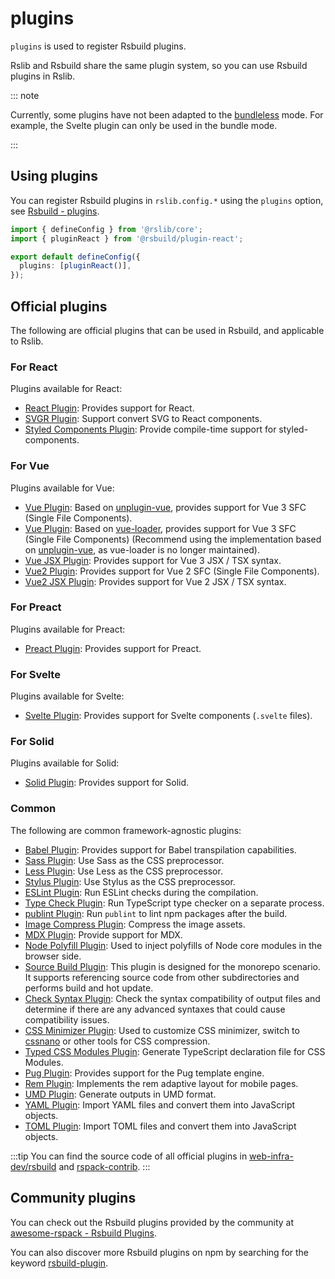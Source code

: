 
# plugins <RsbuildDocBadge path="/config/plugins" text="plugins" />

`plugins` is used to register Rsbuild plugins.

Rslib and Rsbuild share the same plugin system, so you can use Rsbuild plugins in Rslib.

::: note

Currently, some plugins have not been adapted to the [bundleless](/guide/basic/output-structure#bundle--bundleless) mode. For example, the Svelte plugin can only be used in the bundle mode.

:::

## Using plugins

You can register Rsbuild plugins in `rslib.config.*` using the `plugins` option, see [Rsbuild - plugins](https://rsbuild.dev/config/plugins).

```ts title="rslib.config.ts"
import { defineConfig } from '@rslib/core';
import { pluginReact } from '@rsbuild/plugin-react';

export default defineConfig({
  plugins: [pluginReact()],
});
```

## Official plugins

The following are official plugins that can be used in Rsbuild, and applicable to Rslib.

### For React

Plugins available for React:

- [React Plugin](https://rsbuild.dev/plugins/list/plugin-react): Provides support for React.
- [SVGR Plugin](https://rsbuild.dev/plugins/list/plugin-svgr): Support convert SVG to React components.
- [Styled Components Plugin](https://github.com/rsbuild-contrib/rsbuild-plugin-styled-components): Provide compile-time support for styled-components.

### For Vue

Plugins available for Vue:

- [Vue Plugin](https://github.com/rspack-contrib/rsbuild-plugin-unplugin-vue): Based on [unplugin-vue](https://github.com/unplugin/unplugin-vue), provides support for Vue 3 SFC (Single File Components).
- [Vue Plugin](https://rsbuild.dev/plugins/list/plugin-vue): Based on [vue-loader](https://github.com/vuejs/vue-loader), provides support for Vue 3 SFC (Single File Components) (Recommend using the implementation based on [unplugin-vue](https://github.com/unplugin/unplugin-vue), as vue-loader is no longer maintained).
- [Vue JSX Plugin](https://github.com/rspack-contrib/rsbuild-plugin-vue-jsx): Provides support for Vue 3 JSX / TSX syntax.
- [Vue2 Plugin](https://github.com/rspack-contrib/rsbuild-plugin-vue2): Provides support for Vue 2 SFC (Single File Components).
- [Vue2 JSX Plugin](https://github.com/rspack-contrib/rsbuild-plugin-vue2-jsx): Provides support for Vue 2 JSX / TSX syntax.

### For Preact

Plugins available for Preact:

- [Preact Plugin](https://rsbuild.dev/plugins/list/plugin-preact): Provides support for Preact.

### For Svelte

Plugins available for Svelte:

- [Svelte Plugin](https://rsbuild.dev/plugins/list/plugin-svelte): Provides support for Svelte components (`.svelte` files).

### For Solid

Plugins available for Solid:

- [Solid Plugin](https://rsbuild.dev/plugins/list/plugin-solid): Provides support for Solid.

### Common

The following are common framework-agnostic plugins:

- [Babel Plugin](https://rsbuild.dev/plugins/list/plugin-babel): Provides support for Babel transpilation capabilities.
- [Sass Plugin](https://rsbuild.dev/plugins/list/plugin-sass): Use Sass as the CSS preprocessor.
- [Less Plugin](https://rsbuild.dev/plugins/list/plugin-less): Use Less as the CSS preprocessor.
- [Stylus Plugin](https://rsbuild.dev/plugins/list/plugin-stylus): Use Stylus as the CSS preprocessor.
- [ESLint Plugin](https://github.com/rspack-contrib/rsbuild-plugin-eslint): Run ESLint checks during the compilation.
- [Type Check Plugin](https://github.com/rspack-contrib/rsbuild-plugin-type-check): Run TypeScript type checker on a separate process.
- [publint Plugin](https://github.com/rspack-contrib/rsbuild-plugin-publint): Run `publint` to lint npm packages after the build.
- [Image Compress Plugin](https://github.com/rspack-contrib/rsbuild-plugin-image-compress): Compress the image assets.
- [MDX Plugin](https://github.com/rspack-contrib/rsbuild-plugin-mdx): Provide support for MDX.
- [Node Polyfill Plugin](https://github.com/rspack-contrib/rsbuild-plugin-node-polyfill): Used to inject polyfills of Node core modules in the browser side.
- [Source Build Plugin](https://github.com/rspack-contrib/rsbuild-plugin-source-build): This plugin is designed for the monorepo scenario. It supports referencing source code from other subdirectories and performs build and hot update.
- [Check Syntax Plugin](https://github.com/rspack-contrib/rsbuild-plugin-check-syntax): Check the syntax compatibility of output files and determine if there are any advanced syntaxes that could cause compatibility issues.
- [CSS Minimizer Plugin](https://github.com/rspack-contrib/rsbuild-plugin-css-minimizer): Used to customize CSS minimizer, switch to [cssnano](https://github.com/cssnano/cssnano) or other tools for CSS compression.
- [Typed CSS Modules Plugin](https://github.com/rspack-contrib/rsbuild-plugin-typed-css-modules): Generate TypeScript declaration file for CSS Modules.
- [Pug Plugin](https://github.com/rspack-contrib/rsbuild-plugin-pug): Provides support for the Pug template engine.
- [Rem Plugin](https://github.com/rspack-contrib/rsbuild-plugin-rem): Implements the rem adaptive layout for mobile pages.
- [UMD Plugin](https://github.com/rspack-contrib/rsbuild-plugin-umd): Generate outputs in UMD format.
- [YAML Plugin](https://github.com/rspack-contrib/rsbuild-plugin-yaml): Import YAML files and convert them into JavaScript objects.
- [TOML Plugin](https://github.com/rspack-contrib/rsbuild-plugin-toml): Import TOML files and convert them into JavaScript objects.

:::tip
You can find the source code of all official plugins in [web-infra-dev/rsbuild](https://github.com/web-infra-dev/rsbuild) and [rspack-contrib](https://github.com/rspack-contrib).
:::

## Community plugins

You can check out the Rsbuild plugins provided by the community at [awesome-rspack - Rsbuild Plugins](https://github.com/web-infra-dev/awesome-rspack?tab=readme-ov-file#rsbuild-plugins).

You can also discover more Rsbuild plugins on npm by searching for the keyword [rsbuild-plugin](https://www.npmjs.com/search?q=rsbuild-plugin&ranking=popularity).
